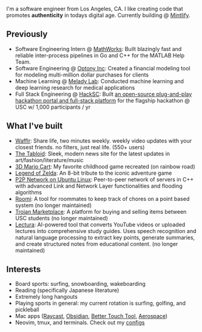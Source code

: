 
<NameTransition />

I'm a software engineer from Los Angeles, CA. I like creating code that promotes
**authenticity** in todays digital age. Currently building @ [Mintlify](https://mintlify.com).

## Previously

- Software Engineering Intern @ [MathWorks](https://www.mathworks.com/): Built blazingly fast and reliable inter-process pipelines in Go and C++ for the MATLAB Help Team.
- Software Engineering @ [Optony Inc](https://optonyusa.com/): Created a financial modeling tool for modeling multi-million dollar purchases for clients
- Machine Learning @ [Melady Lab](https://usc-melady.github.io/melady_website/): Conducted machine learning and deep learning research for medical applications
- Full Stack Engineering @ [HackSC](https://hacksc.com): Built [an open-source plug-and-play hackathon portal and full-stack platform](https://github.com/hacksc/hibiscus) for the flagship hackathon @ USC w/ 1,000 participants / yr

## What I've built

- [Wafflr](/n/wafflr): Share life, two minutes weekly. weekly video updates with your closest friends. no filters, just real life. (550+ users)
- [The Tabloid](/n/tabloid/): Sleek, modern news site for the latest updates in art/fashion/literature/music
- [3D Mario Cart](/n/mario-cart): My favorite childhood game recreated (on rainbow road)
- [Legend of Zelda](/n/zelda): An 8-bit tribute to the iconic adventure game
- [P2P Network on Ubuntu Linux](/): Peer-to-peer network of servers in C++ with advanced Link and Network Layer functionalities and flooding algorithms
- [Roomi](https://github.com/yangleyland/roomi): A tool for roommates to keep track of chores on a point based system (no longer maintained)
- [Trojan Marketplace](https://github.com/yangleyland/Trojan-Marketplace): A platform for buying and selling items between USC students (no longer maintained)
- [Lectura](https://github.com/seanpixel/Lectura): AI-powered tool that converts YouTube videos or uploaded lectures into comprehensive study guides. Uses speech recognition and natural language processing to extract key points, generate summaries, and create structured notes from educational content. (no longer maintained)

## Interests

- Board sports: surfing, snowboarding, wakeboarding
- Reading (specifically Japanese literature)
- Extremely long hangouts
- Playing sports in general: my current rotation is surfing, golfing, and pickleball
- Mac apps ([Raycast](https://www.raycast.com/), [Obsidian](https://obsidian.md/), [Better Touch Tool](https://folivora.ai/), [Aerospace](https://github.com/nikitabobko/AeroSpace))
- Neovim, tmux, and terminals. Check out my [configs](https://github.com/yangleyland/configs)
